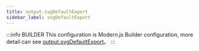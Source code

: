```yaml
---
title: output.svgDefaultExport
sidebar_label: svgDefaultExport
---
```


:::info BUILDER
This configuration is Modern.js Builder configuration, more detail can see [output.svgDefaultExport](https://modernjs.dev/builder/en/api/config-output.html#output-svgdefaultexport)。
:::


<Main />
